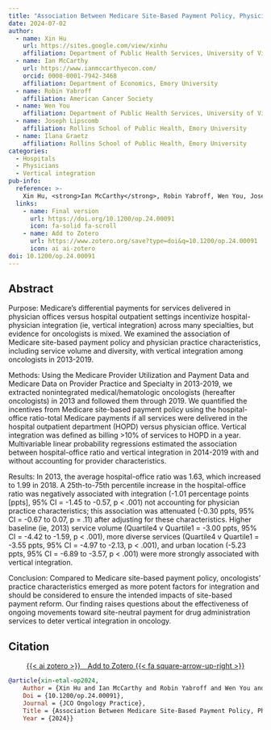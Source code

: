 ```yaml
---
title: "Association Between Medicare Site-Based Payment Policy, Physician Practice Characteristics, and Vertical Integration Among Oncologists"
date: 2024-07-02
author:
  - name: Xin Hu
    url: https://sites.google.com/view/xinhu
    affiliation: Department of Public Health Services, University of Virginia
  - name: Ian McCarthy
    url: https://www.ianmccarthyecon.com/
    orcid: 0000-0001-7942-3468
    affiliation: Department of Economics, Emory University
  - name: Robin Yabroff
    affiliation: American Cancer Society
  - name: Wen You
    affiliation: Department of Public Health Services, University of Virginia
  - name: Joseph Lipscomb
    affiliation: Rollins School of Public Health, Emory University
  - name: Ilana Graetz
    affiliation: Rollins School of Public Health, Emory University    
categories: 
  - Hospitals
  - Physicians
  - Vertical integration
pub-info:
  reference: >-
    Xin Hu, <strong>Ian McCarthy</strong>, Robin Yabroff, Wen You, Joseph Lipscomb, and Ilana Graetz. 2024. “Association Between Medicare Site-Based Payment Policy, Physician Practice Characteristics, and Vertical Integration Among Oncologists,” <em>Journal of Clinical Oncology: Oncology Practice</em> (online ahead of print). doi: <a href="https://doi.org/10.1200/op.24.00091"><code>10.1200/op.24.00091</code></a>
  links:
    - name: Final version
      url: https://doi.org/10.1200/op.24.00091
      icon: fa-solid fa-scroll
    - name: Add to Zotero
      url: https://www.zotero.org/save?type=doi&q=10.1200/op.24.00091
      icon: ai ai-zotero
doi: 10.1200/op.24.00091
---
```


## Abstract

Purpose: Medicare's differential payments for services delivered in physician offices versus hospital outpatient settings incentivize hospital-physician integration (ie, vertical integration) across many specialties, but evidence for oncologists is mixed. We examined the association of Medicare site-based payment policy and physician practice characteristics, including service volume and diversity, with vertical integration among oncologists in 2013-2019.

Methods: Using the Medicare Provider Utilization and Payment Data and Medicare Data on Provider Practice and Specialty in 2013-2019, we extracted nonintegrated medical/hematologic oncologists (hereafter oncologists) in 2013 and followed them through 2019. We quantified the incentives from Medicare site-based payment policy using the hospital-office ratio-total Medicare payments if all services were delivered in the hospital outpatient department (HOPD) versus physician office. Vertical integration was defined as billing >10% of services to HOPD in a year. Multivariable linear probability regressions estimated the association between hospital-office ratio and vertical integration in 2014-2019 with and without accounting for provider characteristics.

Results: In 2013, the average hospital-office ratio was 1.63, which increased to 1.99 in 2018. A 25th-to-75th percentile increase in the hospital-office ratio was negatively associated with integration (-1.01 percentage points [ppts], 95% CI = -1.45 to -0.57, p < .001) not accounting for physician practice characteristics; this association was attenuated (-0.30 ppts, 95% CI = -0.67 to 0.07, p = .11) after adjusting for these characteristics. Higher baseline (ie, 2013) service volume (Quartile4 v Quartile1 = -3.00 ppts, 95% CI = -4.42 to -1.59, p < .001), more diverse services (Quartile4 v Quartile1 = -3.55 ppts, 95% CI = -4.97 to -2.13, p < .001), and urban location (-5.23 ppts, 95% CI = -6.89 to -3.57, p < .001) were more strongly associated with vertical integration.

Conclusion: Compared to Medicare site-based payment policy, oncologists' practice characteristics emerged as more potent factors for integration and should be considered to ensure the intended impacts of site-based payment reform. Our finding raises questions about the effectiveness of ongoing movements toward site-neutral payment for drug administration services to deter vertical integration in oncology.


## Citation

<p class="buttons" style="text-align:center;">
<a class="btn btn-danger" target="_blank" href="https://www.zotero.org/save?type=doi&q=10.1200/op.24.00091">{{< ai zotero >}}&emsp;Add to Zotero {{< fa square-arrow-up-right >}}</a>
</p>

```bibtex
@article{xin-etal-op2024,
    Author = {Xin Hu and Ian McCarthy and Robin Yabroff and Wen You and Joseph Lipscomb and Ilana Graetz},
    Doi = {10.1200/op.24.00091},
    Journal = {JCO Ongology Practice},
    Title = {Association Between Medicare Site-Based Payment Policy, Physician Practice Characteristics, and Vertical Integration Among Oncologists},
    Year = {2024}}
```
